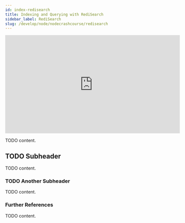 ```yaml
---
id: index-redisearch
title: Indexing and Querying with RediSearch
sidebar_label: RediSearch
slug: /develop/node/nodecrashcourse/redisearch
---
```



<div class="text--center">
<iframe width="560" height="315" src="https://www.youtube.com/embed/HPvP_OJ7h2Q" frameborder="0" allow="accelerometer; autoplay; clipboard-write; encrypted-media; gyroscope; picture-in-picture" allowfullscreen></iframe>
</div>

TODO content.

## TODO Subheader

TODO content.

### TODO Another Subheader

TODO content.

### Further References

TODO content.
